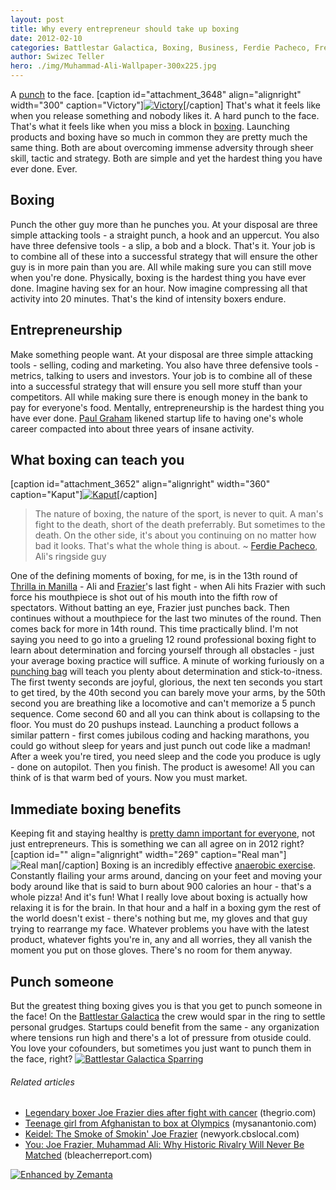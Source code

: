 ```yaml
---
layout: post
title: Why every entrepreneur should take up boxing
date: 2012-02-10
categories: Battlestar Galactica, Boxing, Business, Ferdie Pacheco, Freelancing, Joe Frazier, Muhammad Ali, Opinions, Paul Graham, Personal, Punch (combat), Side Projects, Thrilla in Manila
author: Swizec Teller
hero: ./img/Muhammad-Ali-Wallpaper-300x225.jpg
---
```


A [punch](http://en.wikipedia.org/wiki/Punch_%28combat%29 "Punch (combat)") to the face. \[caption id="attachment_3648" align="alignright" width="300" caption="Victory"][![Victory](./img/Muhammad-Ali-Wallpaper-300x225.jpg "Victory")](http://swizec.com/blog/wp-content/uploads/2012/02/Muhammad-Ali-Wallpaper.jpg)\[/caption] That's what it feels like when you release something and nobody likes it. A hard punch to the face. That's what it feels like when you miss a block in [boxing](http://en.wikipedia.org/wiki/Boxing "Boxing"). Launching products and boxing have so much in common they are pretty much the same thing. Both are about overcoming immense adversity through sheer skill, tactic and strategy. Both are simple and yet the hardest thing you have ever done. Ever.

## Boxing

Punch the other guy more than he punches you. At your disposal are three simple attacking tools - a straight punch, a hook and an uppercut. You also have three defensive tools - a slip, a bob and a block. That's it. Your job is to combine all of these into a successful strategy that will ensure the other guy is in more pain than you are. All while making sure you can still move when you're done. Physically, boxing is the hardest thing you have ever done. Imagine having sex for an hour. Now imagine compressing all that activity into 20 minutes. That's the kind of intensity boxers endure.

## Entrepreneurship

Make something people want. At your disposal are three simple attacking tools - selling, coding and marketing. You also have three defensive tools - metrics, talking to users and investors. Your job is to combine all of these into a successful strategy that will ensure you sell more stuff than your competitors. All while making sure there is enough money in the bank to pay for everyone's food. Mentally, entrepreneurship is the hardest thing you have ever done. [Paul Graham](http://paulgraham.com "Paul Graham (computer programmer)") likened startup life to having one's whole career compacted into about three years of insane activity.

## What boxing can teach you

\[caption id="attachment_3652" align="alignright" width="360" caption="Kaput"][![Kaput](http://swizec.com/blog/wp-content/uploads/2012/02/kaput.gif "Kaput")](./img/kaput.gif)\[/caption]

> The nature of boxing, the nature of the sport, is never to quit. A man's fight to the death, short of the death preferrably. But sometimes to the death. On the other side, it's about you continuing on no matter how bad it looks. That's what the whole thing is about. ~ [Ferdie Pacheco](http://en.wikipedia.org/wiki/Ferdie_Pacheco "Ferdie Pacheco"), Ali's ringside guy

One of the defining moments of boxing, for me, is in the 13th round of [Thrilla in Manilla](http://en.wikipedia.org/wiki/Thrilla_in_Manila "Thrilla in Manila") - Ali and [Frazier](http://www.joefrazier.com/ "Joe Frazier")'s last fight - when Ali hits Frazier with such force his mouthpiece is shot out of his mouth into the fifth row of spectators. Without batting an eye, Frazier just punches back. Then continues without a mouthpiece for the last two minutes of the round. Then comes back for more in 14th round. This time practically blind. I'm not saying you need to go into a grueling 12 round professional boxing fight to learn about determination and forcing yourself through all obstacles - just your average boxing practice will suffice. A minute of working furiously on a [punching bag](http://en.wikipedia.org/wiki/Punching_bag "Punching bag") will teach you plenty about determination and stick-to-itness. The first twenty seconds are joyful, glorious, the next ten seconds you start to get tired, by the 40th second you can barely move your arms, by the 50th second you are breathing like a locomotive and can't memorize a 5 punch sequence. Come second 60 and all you can think about is collapsing to the floor. You must do 20 pushups instead. Launching a product follows a similar pattern - first comes jubilous coding and hacking marathons, you could go without sleep for years and just punch out code like a madman! After a week you're tired, you need sleep and the code you produce is ugly - done on autopilot. Then you finish. The product is awesome! All you can think of is that warm bed of yours. Now you must market.

## Immediate boxing benefits

Keeping fit and staying healthy is [pretty damn important for everyone](http://swizec.com/blog/why-you-dont-exercise-every-day/swizec/3456 "Why you don’t exercise every day"), not just entrepreneurs. This is something we can all agree on in 2012 right? \[caption id="" align="alignright" width="269" caption="Real man"]![Real man](./img/savelife223.png "Real man")\[/caption] Boxing is an incredibly effective [anaerobic exercise](http://en.wikipedia.org/wiki/Anaerobic_exercise "Anaerobic exercise"). Constantly flailing your arms around, dancing on your feet and moving your body around like that is said to burn about 900 calories an hour - that's a whole pizza! And it's fun! What I really love about boxing is actually how relaxing it is for the brain. In that hour and a half in a boxing gym the rest of the world doesn't exist - there's nothing but me, my gloves and that guy trying to rearrange my face. Whatever problems you have with the latest product, whatever fights you're in, any and all worries, they all vanish the moment you put on those gloves. There's no room for them anyway.

## Punch someone

But the greatest thing boxing gives you is that you get to punch someone in the face! On the [Battlestar Galactica](http://www.hulu.com/battlestar-galactica "Battlestar Galactica") the crew would spar in the ring to settle personal grudges. Startups could benefit from the same - any organization where tensions run high and there's a lot of pressure from otuside could. You love your cofounders, but sometimes you just want to punch them in the face, right? [![Battlestar Galactica Sparring](http://swizec.com/blog/wp-content/uploads/2012/02/2346288052_44b7311cf7.jpg "Battlestar Galactica Sparring")](./img/2346288052_44b7311cf7.jpg)

###### Related articles

-   [Legendary boxer Joe Frazier dies after fight with cancer](http://www.thegrio.com/sports/legendary-boxer-joe-frazier-dies-after-fight-with-cancer.php) (thegrio.com)
-   [Teenage girl from Afghanistan to box at Olympics](http://www.mysanantonio.com/news/article/Teenage-girl-from-Afghanistan-to-box-at-Olympics-3238198.php) (mysanantonio.com)
-   [Keidel: The Smoke of Smokin' Joe Frazier](http://newyork.cbslocal.com/2011/11/07/keidel-the-smoke-of-smokin%e2%80%99-joe-frazier/) (newyork.cbslocal.com)
-   [You: Joe Frazier, Muhammad Ali: Why Historic Rivalry Will Never Be Matched](http://bleacherreport.com/articles/930529-joe-frazier-muhammad-ali-why-historic-rivalry-will-never-be-matched) (bleacherreport.com)

[![Enhanced by Zemanta](http://img.zemanta.com/zemified_e.png?x-id=ef232933-4755-4561-a881-95b64118e709)](http://www.zemanta.com/ "Enhanced by Zemanta")
